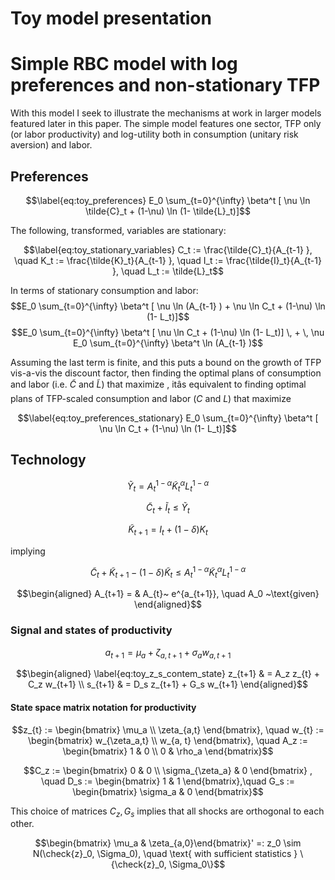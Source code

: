 Toy model presentation
========================================================

Simple RBC model with log preferences and non-stationary TFP
============================================================

With this model I seek to illustrate the mechanisms at work in larger
models featured later in this paper. The simple model features one
sector, TFP only (or labor productivity) and log-utility both in
consumption (unitary risk aversion) and labor.

Preferences
-----------

$$\label{eq:toy_preferences}
E_0 \sum_{t=0}^{\infty}  \beta^t
[ \nu \ln \tilde{C}_t + (1-\nu) \ln (1- \tilde{L}_t)]$$

The following, transformed, variables are stationary:

$$\label{eq:toy_stationary_variables}
C_t := \frac{\tilde{C}_t}{A_{t-1} }, \quad  K_t := \frac{\tilde{K}_t}{A_{t-1} }, \quad  I_t := \frac{\tilde{I}_t}{A_{t-1} }, \quad L_t := \tilde{L}_t$$

In terms of stationary consumption and labor:
$$E_0 \sum_{t=0}^{\infty}  \beta^t
[ \nu \ln (A_{t-1}  ) + \nu \ln C_t + (1-\nu) \ln (1-  L_t)]$$
$$E_0 \sum_{t=0}^{\infty}  \beta^t
[ \nu \ln C_t + (1-\nu) \ln (1-  L_t)] \, + \, \nu E_0 \sum_{t=0}^{\infty}  \beta^t  \ln (A_{t-1}  )$$

Assuming the last term is finite, and this puts a bound on the growth of
TFP vis-a-vis the discount factor, then finding the optimal plans of
consumption and labor (i.e. $\tilde{C}$ and $\tilde{L}$) that maximize ,
itâs equivalent to finding optimal plans of TFP-scaled consumption and
labor ($C$ and $L$) that maximize

$$\label{eq:toy_preferences_stationary}
 E_0 \sum_{t=0}^{\infty}  \beta^t
[ \nu \ln C_t + (1-\nu) \ln (1-  L_t)]$$

Technology
----------

$$\label{eq:Fisher_prod_tilde}
\tilde{Y}_{t} = A_t^{1-\alpha}  \tilde{K}^{\alpha}_{t} L^{1-\alpha}_{t}$$

$$\label{eq:toy_CIYtilde}
\tilde{C}_t + \tilde{I}_t \leq \tilde{Y}_{t}$$

$$\label{eq:toy_Kevol_tilde}
\tilde{K}_{t+1} =  I_t + (1-\delta) K_{t}$$

implying

$$\label{eq:toy_CKYtilde}
\tilde{C}_t + \tilde{K}_{t+1} - (1-\delta)\tilde{K}_{t} \leq A_t^{1-\alpha}  \tilde{K}^{\alpha}_{t} L^{1-\alpha}_{t}$$

$$\begin{aligned}
A_{t+1}  =  & A_{t}~ e^{a_{t+1}},  \quad A_0 ~\text{given} \end{aligned}$$

### Signal and states of productivity

$$\label{eq:toy_a_contem_state}
a_{t+1} = \mu_{a} + \zeta_{a,t+1} + \sigma_{a} w_{a,t+1}$$

$$\begin{aligned}
\label{eq:toy_z_s_contem_state}
z_{t+1} & = A_z z_{t} + C_z w_{t+1} \\
s_{t+1} & = D_s z_{t+1} + G_s w_{t+1}  \end{aligned}$$

#### State space matrix notation for productivity

$$z_{t} := \begin{bmatrix} \mu_a  \\ \zeta_{a,t}  \end{bmatrix}, \quad  w_{t} := \begin{bmatrix} w_{\zeta_a,t}    \\ w_{a, t}  \end{bmatrix}, \quad A_z := \begin{bmatrix} 1 & 0 \\  0 & \rho_a \end{bmatrix}$$

$$C_z := \begin{bmatrix}   0 & 0  \\   \sigma_{\zeta_a} & 0  \end{bmatrix} , \quad D_s := \begin{bmatrix} 1 & 1 \end{bmatrix},\quad  G_s := \begin{bmatrix} \sigma_a & 0  \end{bmatrix}$$

This choice of matrices $C_z, G_s$ implies that all shocks are
orthogonal to each other.

$$\begin{bmatrix} \mu_a & \zeta_{a,0}\end{bmatrix}' =: z_0 \sim N(\check{z}_0, \Sigma_0), \quad \text{ with sufficient statistics } \{\check{z}_0, \Sigma_0\}$$